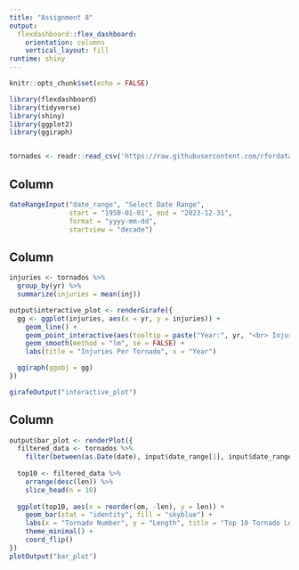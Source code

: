 ```yaml
---
title: "Assignment 8"
output: 
  flexdashboard::flex_dashboard:
    orientation: columns
    vertical_layout: fill
runtime: shiny
---
```

```r
knitr::opts_chunk$set(echo = FALSE)

library(flexdashboard)
library(tidyverse)
library(shiny)
library(ggplot2)
library(ggiraph)


tornados <- readr::read_csv('https://raw.githubusercontent.com/rfordatascience/tidytuesday/master/data/2023/2023-05-16/tornados.csv')
```
Column {.sidebar}
-----------------------------------------------------------------------
```r
dateRangeInput("date_range", "Select Date Range",
               start = "1950-01-01", end = "2023-12-31",
               format = "yyyy-mm-dd",
               startview = "decade")

```

Column {data-width="450"}
-----------------------------------------------------------------------
```r
injuries <- tornados %>%
  group_by(yr) %>%
  summarize(injuries = mean(inj))

output$interactive_plot <- renderGirafe({
  gg <- ggplot(injuries, aes(x = yr, y = injuries)) +
    geom_line() +
    geom_point_interactive(aes(tooltip = paste("Year:", yr, "<br> Injuries per Tornado:", sprintf("%.2f", injuries))), size = 1) +
    geom_smooth(method = "lm", se = FALSE) +
    labs(title = "Injuries Per Tornado", x = "Year")

  ggiraph(ggobj = gg) 
})

girafeOutput("interactive_plot")
```

Column {data-width="450"}
-----------------------------------------------------------------------
```r
output$bar_plot <- renderPlot({
  filtered_data <- tornados %>%
    filter(between(as.Date(date), input$date_range[1], input$date_range[2]))
  
  top10 <- filtered_data %>%
    arrange(desc(len)) %>%
    slice_head(n = 10)
  
  ggplot(top10, aes(x = reorder(om, -len), y = len)) +
    geom_bar(stat = "identity", fill = "skyblue") +
    labs(x = "Tornado Number", y = "Length", title = "Top 10 Tornado Lengths") +
    theme_minimal() +
    coord_flip()
})
plotOutput("bar_plot")


```

